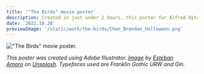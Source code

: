```yaml
---
title: '"The Birds" movie poster'
description: Created in just under 2 hours, this poster for Alfred Hitchcock's classic film instills an ominous feeling into the viewer.
date: '2022.10.28'
previewImage: '/static/work/the-birds/Chen_Brendan_Halloween.png'
---
```


!["The Birds" movie poster.](/static/work/the-birds/Chen_Brendan_Halloween.png)

*This poster was created using Adobe Illustrator. [Image](https://unsplash.com/photos/hy8y0Wp_Lp0) by [Esteban Amaro](https://unsplash.com/@estebanamaro) on [Unsplash](https://unsplash.com/). Typefaces used are Franklin Gothic URW and Gin.*